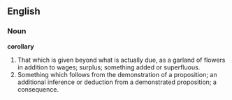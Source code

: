 ==English==

===Noun===

'''corollary'''

#That which is given beyond what is actually due, as a garland of flowers in addition to wages; surplus; something added or superfluous.
#Something which follows from the demonstration of a proposition; an additional inference or deduction from a demonstrated proposition; a consequence.